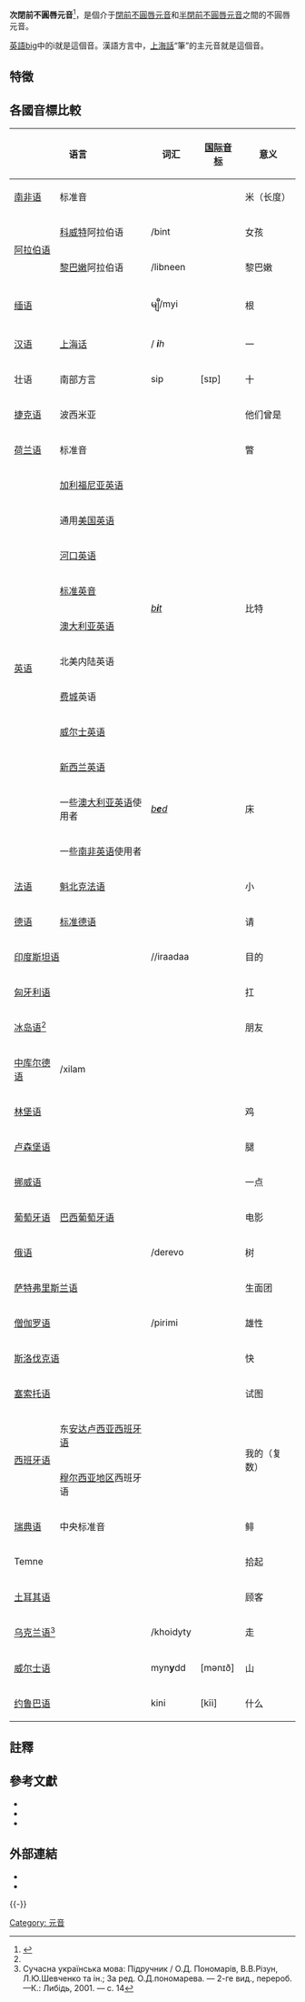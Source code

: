 {{Infobox IPA
|ipa symbol=ɪ
|ipa number=319
|decimal=618
|xsampa=I
|kirshenbaum=I
|imagefile=Near-close near-front unrounded vowel (vector).svg
|imagesize=150px
|braille=st
}}

'''次閉前不圓唇元音'''<ref>{{Vowel terminology}}</ref>，是個介于[[閉前不圓唇元音|閉前不圓唇元音]]{{IPA|/i/}}和[[半閉前不圓唇元音|半閉前不圓唇元音]]{{IPA|/e/}}之間的不圓唇元音。

[[英語|英語]]big中的i就是這個音。漢語方言中，[[上海話|上海話]]“筆”的主元音就是這個音。{{fact|普通话中，[[閉前不圓唇元音|閉前不圓唇元音]]有时会[[懒音|懒音]]成次閉次前不圓唇元音。}}

== 特徵 ==
{{near-close vowel}}
{{front vowel}}
{{unrounded vowel}}
{{clear}}

==各國音標比較==
{| class="wikitable" style="clear: both;"
! colspan="2" | 语言 !! 词汇 !! [[国际音标|国际音标]] !! 意义 !!注释
|-
| [[南非语|南非语]] || 标准音{{sfnp|Lass|1987|p=119}} || {{lang|af|[[Afrikaans_alphabet|m'''e'''ter]]}} || {{IPA|[ˈmɪ̞ˑtɐr]}} ||米（长度）||半闭元音。{{IPA|/ɪə/}}在不重读音节，和多音节词的重读音节里的同位异音。后者时和双元音{{IPA|[ɪə̯ ~ ɪ̯ə ~ ɪə]}}是自由变体。{{sfnp|Lass|1987|p=119}}参见[[南非语音系|南非语音系]]
|-
| rowspan="2" | [[阿拉伯语|阿拉伯语]] || [[科威特|科威特]]阿拉伯语{{sfnp|Ayyad|2011|p=?}} || {{lang|ar|[[Arabic_alphabet|بِنْت]]|rtl=yes}}/bint ||{{IPA|[bɪnt]}} ||女孩|| rowspan="2" |和古典阿拉伯语{{IPA|/i/}}对应。和{{IPA|/i/}}、{{IPA|[i꞉]}}对立。{{sfnp|Ayyad|2011|p=?}}{{sfnp|Khattab|2007|p=?}}参见[[阿拉伯语音系|阿拉伯语音系]]
|-
| [[黎巴嫩|黎巴嫩]]阿拉伯语{{sfnp|Khattab|2007|p=?}} || {{lang|ar|[[Arabic_alphabet|لبنان]]|rtl=yes}}/libneen ||{{IPA|[lɪbneːn]}}||黎巴嫩
|-
| colspan="2" | [[缅语|缅语]]{{sfnp|Watkins|2001|p=293}} || မျီ/myi ||{{IPA|[mjɪʔ]}} ||根||{{IPA|/i/}}在喉塞音闭音节且鼻化时的同位异音。{{sfnp|Watkins|2001|p=293}}
|-
| [[汉语|汉语]] || [[上海话|上海话]]{{sfnp|Chen|Gussenhoven|2015|p=328}} || {{lang|wuu|[[Chinese_Characters|一]]}} / '''''i'''h'' || {{IPA|[ɪ̞ʔ˥]}} ||一||半闭元音；只出现在闭音节。正字法上和只出现在开音节的{{IPA|/ɛ/}} ({{IPAblink|e|e̠}})完全相同。{{sfnp|Chen|Gussenhoven|2015|p=328}}
|-
|壮语
|南部方言
|sip
|[sɪp]
|十
|小部分地方发[ɪ]的，多数地方发[i]
|-
| [[捷克语|捷克语]] || 波西米亚{{sfnp|Dankovičová|1999|p=72}} || {{lang|cs|[[Czech_orthography|b'''y'''l'''i''']]}} || {{IPA|[ˈbɪlɪ]}} ||他们曾是||音值从次闭次前元音{{IPA|[ɪ]}}{{sfnp|Dankovičová|1999|p=72}}到半闭前元音{{IPA|[ɪ̟˕]}}。{{sfnp|Šimáčková|Podlipský|Chládková|2012|pp=228–229}}和摩拉维亚捷克语闭前元音{{IPAblink|i}}对应。{{sfnp|Šimáčková|Podlipský|Chládková|2012|pp=228–229}}参见[[捷克语音系|捷克语音系]]
|-h
| [[丹麦语|丹麦语]] || 标准音{{sfnp|Grønnum|1998|p=100}}{{sfnp|Basbøll|2005|p=45}} || {{lang|da|[[Danish_alphabet|h'''e'''l]]}} || {{IPA|[ˈhe̝ːˀl]}} ||整个||前元音；闭、次闭、半闭前展唇元音存在对立。{{sfnp|Grønnum|1998|p=100}}{{sfnp|Basbøll|2005|p=45}}一般记作{{IPAalink|eː}} - 老派口音中的发音。{{sfnp|Ladefoged|Johnson|2010|p=227}}被记为{{angbr IPA|ɪ}}的丹麦语元音读作和{{IPA|/e/}}一样。{{sfnp|Basbøll|2005|p=58}}参见[[丹麦语音系|丹麦语音系]]
|-
| [[荷兰语|荷兰语]] || 标准音{{sfnp|Collins|Mees|2003|p=128}}{{sfnp|Gussenhoven|1992|p=47}}{{sfnp|Verhoeven|2005|p=245}} || {{lang|nl|[[Dutch_orthography|bl'''i'''k]]}} || {{Audio-IPA|Nl-blik.ogg|[blɪk]|help=no}} ||瞥||标准北部实现是次闭元音{{IPA|[ɪ]}}，{{sfnp|Collins|Mees|2003|p=128}}{{sfnp|Gussenhoven|1992|p=47}}但标准比利时口音的实现也被记为半闭元音{{IPA|[ɪ̞]}}。{{sfnp|Verhoeven|2005|p=245}}一些区域变体有稍稍贴合基本的{{IPAblink|i}}的元音。{{sfnp|Collins|Mees|2003|p=131}}参见[[荷兰语音系|荷兰语音系]]
|-
| rowspan="11" | [[英语|英语]] || [[加利福尼亚英语|加利福尼亚英语]]{{sfnp|Ladefoged|1999|p=42}} || rowspan="8" | ''[[English_orthography|b'''i'''t]]'' || rowspan="2" | {{Audio-IPA|en-us-bit.ogg|[bɪ̞t]|help=no}} || rowspan="8" |比特|| rowspan="2" | 半闭元音。{{sfnp|Ladefoged|1999|p=42}}{{sfnp|Wells|1982|p=486}}参见[[英语音系|英语音系]]
|-
| 通用[[美国英语|美国英语]]{{sfnp|Wells|1982|p=486}}
|-
| [[河口英语|河口英语]]{{sfnp|Altendorf|Watt|2004|p=188}} || rowspan="2" | {{IPA|[bɪʔt]}} ||可以是前元音{{IPA|[ɪ̟]}}，次前元音{{IPA|[ɪ]}}或半闭元音{{IPA|[ɪ̞]}}，其他实现也是可能的。{{sfnp|Altendorf|Watt|2004|p=188}}
|-
| [[标准英音|标准英音]]{{sfnp|Collins|Mees|2003|p=90}}{{sfnp|Wells|1982|p=291}} ||年轻使用者是半闭元音{{IPA|[ɪ̞]}}，老年使用者是次闭元音{{IPA|[ɪ]}} 。{{sfnp|Collins|Mees|2003|p=90}}{{sfnp|Wells|1982|p=291}}
|-
| [[澳大利亚英语|澳大利亚英语]]{{sfnp|Cox|Fletcher|2017|p=65}} || {{IPA|[bɪ̟t]}} ||前元音；{{sfnp|Cox|Fletcher|2017|p=65}}也被描述为闭元音{{IPAblink|i}}。{{sfnp|Cox|Palethorpe|2007|p=344}}参见[[澳大利亚英语音系|澳大利亚英语音系]]
|-
| 北美内陆英语{{sfnp|Gordon|2004|pp=294, 296}} || rowspan="3" | {{IPA|[bɪt]}} ||音值从次闭次前元音{{IPA|[ɪ]}}，次闭央元音{{IPAblink|ɪ̈}}，半闭次前元音{{IPA|[ɪ̞]}}到半闭央元音{{IPAblink|ɘ}}。{{sfnp|Gordon|2004|pp=294, 296}}
|-
| [[费城|费城]]英语{{sfnp|Gordon|2004|p=290}} ||元音高度从次闭元音{{IPA|[ɪ]}}到半闭元音{{IPA|[ɪ̞]}}变化。{{sfnp|Gordon|2004|p=290}}
|-
| [[威尔士英语|威尔士英语]]{{sfnp|Tench|1990|p=135}}{{sfnp|Connolly|1990|p=125}}{{sfnp|Collins|Mees|1990|p=93}} ||在阿伯克拉夫和塔尔伯特港是次闭元音{{IPA|[ɪ]}}，加的夫是半闭元音{{IPA|[ɪ̞]}}。{{sfnp|Tench|1990|p=135}}{{sfnp|Connolly|1990|p=125}}{{sfnp|Collins|Mees|1990|p=93}}
|-
| [[新西兰英语|新西兰英语]]{{sfnp|Bauer|Warren|Bardsley|Kennedy|2007|p=98}}{{sfnp|Gordon|Maclagan|2004|p=609}} || rowspan="3" | ''[[English_orthography|b'''e'''d]]'' || rowspan="3" | {{IPA|[be̝d]}} || rowspan="3" |床||音值从次闭前元音{{IPA|[e̝]}}，次闭次前元音{{IPA|[ɪ]}}，半闭前元音{{IPAblink|e}}到半闭次前元音{{IPAblink|e|e̠}}。{{sfnp|Bauer|Warren|Bardsley|Kennedy|2007|p=98}}一般记作{{angbr IPA|e}}。老派口音中是中元音{{IPAblink|e̞}}。{{sfnp|Gordon|Maclagan|2004|p=609}}参见[[新西兰英语音系|新西兰英语音系]]
|-
|一些[[澳大利亚英语|澳大利亚英语]]使用者{{sfnp|Cox|Fletcher|2017|pp=65, 67}} ||通用澳大利亚英语是半闭元音{{IPAblink|e}}，还可能是更低的元音。{{sfnp|Cox|Fletcher|2017|pp=65, 67}}参见[[澳大利亚英语音系|澳大利亚英语音系]]
|-
|一些[[南非英语|南非英语]]使用者{{sfnp|Bowerman|2004|pp=936–937}} ||白读通常是更低的{{IPAblink|ɛ}}，文读可以是半闭元音{{IPAblink|e}}。{{sfnp|Bowerman|2004|pp=936–937}}一般记作{{angbr IPA|e}}。参见[[南非英语音系|南非英语音系]]
|-
| [[法语|法语]] || [[魁北克法语|魁北克法语]]{{sfnp|Walker|1984|pp=51–60}} || {{lang|fr|[[French_orthography|pet'''i'''te]]}} || {{IPA|[pət͡sɪt]}} ||小||{{IPA|/i/}}在闭音节的同位异音。{{sfnp|Walker|1984|pp=51–60}}参见[[魁北克法语音系|魁北克法语音系]]
|-
| [[德语|德语]] || [[标准德语|标准德语]]{{sfnp|Dudenredaktion|Kleiner|Knöbl|2015|pp=34, 64}} || {{lang|de|[[German_orthography|b'''i'''tte]]}} || {{Audio-IPA|De-bitte.ogg|[ˈb̥ɪ̞tə]|help=no}} ||请||半闭元音；对于部分使用者，它可能和{{IPAblink|i}}一样高。{{sfnp|Dudenredaktion|Kleiner|Knöbl|2015|pp=34, 64}}参见[[标准德语音系|标准德语音系]]
|-
| colspan="2" | [[印度斯坦语|印度斯坦语]]{{sfnp|Ohala|1999|p=102}} || {{lang|hi|[[Dēvanāgarī|इरादा]]}}/{{lang|ur|[[Urdu_alphabet|ارادہ]]|rtl=yes}}/iraadaa ||{{IPA|[ɪˈɾäːd̪ä]}} ||目的||参见[[印度斯坦语音系|印度斯坦语音系]]
|-
| colspan="2" | [[匈牙利语|匈牙利语]]{{sfnp|Szende|1994|p=92}} || {{lang|hu|[[Hungarian_orthography|v'''i'''sz]]}} || {{IPA|[vɪs]}} ||扛||一般记作{{angbr IPA|i}}。参见[[匈牙利语音系|匈牙利语音系]]
|-
| colspan="2" | [[冰岛语|冰岛语]]{{sfnp|Árnason|2011|p=60}}<ref name="einarsson"/> || {{lang|is|[[Icelandic_orthography|v'''i'''nur]]}} || {{IPA|[ˈʋɪ̞ːnʏ̞ɾ]}} ||朋友||半闭元音。{{sfnp|Árnason|2011|p=60}}<ref name="einarsson">{{Harvcoltxt|Einarsson|1945|p=10}}, cited in {{Harvcoltxt|Gussmann|2011|p=73}}</ref>参见[[冰岛语音系|冰岛语音系]]
|-
|[[中库尔德语|中库尔德语]]
|{{lang|ku|[[Kurdish_orthography|غولام]]}}/xilam
|-
| colspan="2" | [[林堡语|林堡语]]{{sfnp|Gussenhoven|Aarts|1999|pp=158–159}}{{sfnp|Peters|2006|p=119}} || {{lang|li|h'''i'''n}} || {{IPA|[ɦɪ̞n]}} ||鸡||次闭{{IPA|[ɪ]}}{{sfnp|Peters|2006|p=119}}或半闭元音{{IPA|[ɪ̞]}}，{{sfnp|Gussenhoven|Aarts|1999|pp=158–159}}取决于方言。例词来自[[马斯特里赫特|马斯特里赫特]]方言。
|-
| colspan="2" | [[卢森堡语|卢森堡语]]{{sfnp|Gilles|Trouvain|2013|p=70}} || {{lang|lb|B'''ee'''n}} || {{IPA|[be̝ːn]}} ||腿||前元音。{{sfnp|Gilles|Trouvain|2013|p=70}}一般记作{{angbr IPA|eː}}。参见[[卢森堡语音系|卢森堡语音系]]
|-
| colspan="2" | [[挪威语|挪威语]]{{sfnp|Vanvik|1979|pp=13-14}} || {{lang|no|[[Norwegian_alphabet|l'''i'''tt]]}} || {{IPA|[lɪ̟tː]}} ||一点||例词来自东部城区挪威语，元音音值可以从次闭前元音{{IPA|[ɪ̟]}}{{sfnp|Vanvik|1979|pp=13-14}}到闭前元音{{IPAblink|i}}。{{sfnp|Kvifte|Gude-Husken|2005|p=2}}参见[[挪威语音系|挪威语音系]]
|-
| [[葡萄牙语|葡萄牙语]] || [[巴西葡萄牙语|巴西葡萄牙语]]{{sfnp|Barbosa|Albano|2004|p=229}} || {{lang|pt|[[Portuguese_orthography|cin'''e''']]}} || {{IPA|[ˈsinɪ]}} ||电影||弱化的{{IPA|/e/}}(可以是[[插入音|插入音]])，{{IPA|/ɛ/}}和{{IPA|/i/}}。可以是清音。参见[[葡萄牙語音系|葡萄牙語音系]]
|-
| colspan="2" | [[俄语|俄语]]{{sfnp|Jones|Ward|1969|p=37}}{{sfnp|Yanushevskaya|Bunčić|2015|p=225}} || {{lang|ru|[[Russian_orthography|дер'''е'''во]]}}/derevo ||{{Audio-IPA|Ru-дерево.ogg|[ˈdʲerʲɪvə]|help=no}} ||树||前元音和次前元音的后化变体。只出现在非重读音节。{{sfnp|Jones|Ward|1969|p=37}}{{sfnp|Yanushevskaya|Bunčić|2015|p=225}}参见[[俄语音系|俄语音系]]
|-
| colspan="2" | [[萨特弗里斯兰语|萨特弗里斯兰语]]{{sfnp|Peters|2017|p=?}} || {{lang|stq|D'''ee'''}} || {{IPA|[de̝ː]}} ||生面团||{{IPA|/eː/}}和{{IPA|/ɪ/}}的实现。正式体下是次闭前元音{{IPA|[e̝ː]}}，后者是半闭次前元音{{IPA|[ɪ̞]}}。按正字法，后者接近{{IPA|/ɛː/}} ({{IPAblink|e|e̠ː}})。{{sfnp|Peters|2017|p=?}}
|-
| colspan="2" | [[僧伽罗语|僧伽罗语]]{{sfnp|Perera|Jones|1919|pp=5, 9}} || {{lang|si|පිරිමි}}/pirimi ||{{IPA|[ˈpi̞ɾi̞mi̞]}} ||雄性||前元音；{{sfnp|Perera|Jones|1919|pp=5, 9}}一般记作{{angbr IPA|i}}。
|-
| colspan="2" | [[斯洛伐克语|斯洛伐克语]]{{sfnp|Pavlík|2004|pp=93, 95}}{{sfnp|Hanulíková|Hamann|2010|p=375}} || {{lang|sk|r'''ý'''chl'''y'''}} || {{IPA|[ˈri̞ːxli̞]}} ||快||前元音。{{sfnp|Pavlík|2004|pp=93, 95}}参见[[斯洛伐克语音系|斯洛伐克语音系]]
|-
| colspan="2" | [[塞索托语|塞索托语]]{{sfnp|Doke|Mofokeng|1974|p=?}} || {{lang|st|[[Sotho_orthography|ho l'''e'''ka]]}} || {{IPA|[hʊ̠lɪ̟kʼɑ̈]}} ||试图||前元音；和闭、次闭、半闭前展唇元音对立。{{sfnp|Doke|Mofokeng|1974|p=?}}参见[[塞索托语音系|塞索托语音系]]
|-
| rowspan="2" | [[西班牙语|西班牙语]] || 东[[安达卢西亚西班牙语|安达卢西亚西班牙语]]{{sfnp|Zamora Vicente|1967|p=?}} || rowspan="2" | {{lang|es|[[Spanish_alphabet|m'''is''']]}} ||rowspan="2" | {{IPA|[mɪ̟ː]}} || rowspan="2" |我的（复数）|| rowspan="2" |前元音。和其他方言{{IPAblink|i}}对应，但在这些方言里消失了。参见[[西班牙語音系|西班牙語音系]] 
|-
| [[穆尔西亚地区|穆尔西亚地区]]西班牙语{{sfnp|Zamora Vicente|1967|p=?}}
|-
| [[瑞典语|瑞典语]] ||中央标准音{{sfnp|Engstrand|1999|p=140}}{{sfnp|Rosenqvist|2007|p=9}} || {{lang|sv|[[Swedish_alphabet|s'''i'''ll]]}} || {{Audio-IPA|sv-sill.ogg|[s̪ɪ̟l̪ː]|help=no}} ||鲱||音值的描述从半闭前元音{{IPA|[ɪ̟˕]}}，{{sfnp|Engstrand|1999|p=140}}次闭前元音{{IPA|[ɪ̟]}}{{sfnp|Rosenqvist|2007|p=9}}到闭前元音{{IPAblink|i}}。{{sfnp|Dahlstedt|1967|p=16}}参见[[瑞典語音系|瑞典語音系]]
|-
| colspan="2" | Temne{{sfnp|Kanu|Tucker|2010|p=249}} || {{lang|tem|p'''i'''m}} || {{IPA|[pí̞m]}} ||拾起||前元音；{{sfnp|Kanu|Tucker|2010|p=249}}一般记作{{angbr IPA|i}}。
|-
| colspan="2" | [[土耳其语|土耳其语]]{{sfnp|Göksel|Kerslake|2005|p=10}} || {{lang|tr|[[Turkish_alphabet|müşter'''i''']]}} || {{IPA|[my̠ʃt̪e̞ˈɾɪ]}} ||顾客||{{IPA|/i/}}被描述为"词尾"{{sfnp|Göksel|Kerslake|2005|p=10}}或"出现在词组的末开音节"的同位异音。{{sfnp|Zimmer|Organ|1999|p=155}}参见[[土耳其語音系|土耳其語音系]]
|-
| colspan="2" | [[乌克兰语|乌克兰语]]<ref>Сучасна українська мова: Підручник / О.Д. Пономарів, В.В.Різун, Л.Ю.Шевченко та ін.; За ред. О.Д.пономарева. — 2-ге вид., перероб. —К.: Либідь, 2001. — с. 14</ref>{{sfnp|Danyenko|Vakulenko|1995|p=4}} || {{lang|uk|[[Ukrainian_alphabet|ход'''и'''т'''и''']]}}/khoidyty ||{{IPA|[xoˈdɪtɪ]}}||走||参见[[乌克兰語音系|乌克兰語音系]]
|-
| colspan="2" |[[威尔士语|威尔士语]]
|myn'''y'''dd
|[mənɪð]
|山
|参见[[威尔士语音系|威尔士语音系]]
|-
| colspan="2" | [[约鲁巴语|约鲁巴语]]{{sfnp|Bamgboṣe|1969|p=166}} || kini || [kĩi]
| 什么
| 前元音；一般记作{{angbr IPA|ĩ}}。鼻化音。可能是闭元音{{IPAblink|i|ĩ}}。{{sfnp|Bamgboṣe|1969|p=166}}
|}

==註釋==
{{reflist|2}}

==參考文獻==
{{refbegin|2}}
* {{citation|last=Barbosa|first=Plínio A.|last2=Albano|first2=Eleonora C. |year= 2004|title=Brazilian Portuguese|journal=Journal of the International Phonetic Association|volume=34|issue=2|pages=227–232|doi=10.1017/S0025100304001756}}
*{{citation|last=Iivonen|first=Antti|last2=Harnud|first2=Huhe|year=2005|title=Acoustical comparison of the monophthong systems in Finnish, Mongolian and Udmurt
|journal=Journal of the International Phonetic Association|volume=35|issue=1|pages=59–71|doi=10.1017/S002510030500191X}}
*{{Citation|last=Jones|first=Daniel|last2=Dennis|first2=Ward|year=1969|title=The Phonetics of Russian |publisher=Cambridge University Press}}
{{refend}}

==外部連結==
* {{phoible|ɪ}}
* {{phoible|i̞}}
{{-}}
{{IPA navigation|state=collapsed}}

[[Category:_元音|Category: 元音]]